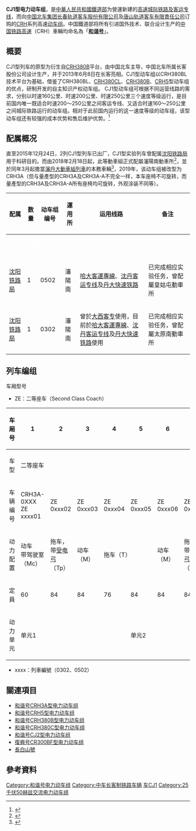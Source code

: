 {{NoteTA
|T=zh-cn:和谐号CJ1型电力动车组; zh-tw:和諧號CJ1型電聯車; zh-hk:和諧號CJ1型動車組;
|1=zh-cn:电力动车组; zh-tw:電聯車; zh-hk:電動車組;
|2=zh-cn:制动; zh-tw:制軔; zh-hk:制動;
|3=zh-hans:受电弓; zh-hant:集電弓;
}}
{{鐵路車輛
|車輛名稱=CJ1型电力动车组
|公司色=#1E3A91
|圖像= D7725_CJ1.jpg
|圖像說明= 由CJ1-0302担当的D7725次列车停靠在[[大连北站|大连北站]]
|原產國={{CHN}}
|用戶= [[File:China_Railways.svg|17px]][[中国铁路总公司|中国铁路总公司]]
|產量=2列
|衍生自 = [[和谐号CRH380B型电力动车组|CRH380B]]
|衍生型 = [[CRH3A和谐号电力动车组|CRH3A]]
|輛數= 1列8厢
|編組定员=616/613
|列車編組 = 4M4T
|起動加速度= 
|營運最高速度= 250
|設計最高速度= 250
|減速度（正常）=
|減速度（緊急）=
|編組載客量 = 616/613
|編組長度=201
|全長=
|全闊= 3300
|全高=3900
|編組重量（淨重）=
|編組重量（總重）=
|軸重=16.5<ref>{{cite web|url=http://www.crc.chinacnr.com/serv-63695.htm|title=CJ-1型城际动车组}}{{dead link|date=2017年12月 |bot=InternetArchiveBot |fix-attempted=yes }}</ref>
|軌距= 1,435
|電化方式= 交流 25 kV，50 Hz ，[[高架電纜|架空電纜]]取電
|編組輸出=5120 kW
|轉向架 = 
|控制裝置= [[絕緣柵雙極晶體管|IGBT]]水冷[[可變電壓可變頻控制器|VVVF]]
|制動方式= [[再生制动|再生制动]]、直通式電空制動
|保安裝置= CTCS-200H/C、LKJ-2000
|傳動方式=交-直-交
|車身物料=[[铝合金|铝合金]]
|牽引電動機= 320 kW x16
|備註=
|製造商=[[长春轨道客车|长春轨道客车]]<br />[[唐山軌道客車|唐山轨道客车有限責任公司]]
|製造年份=2013年
|投入服務日期= 2015年12月24日（2018年2月18日正式配屬）
}}

'''CJ1型电力动车组'''，是[[中华人民共和国铁道部|中華人民共和國鐵道部]]为營運新建的[[中國高速鐵路|高速城际铁路及客运专线]]，而向[[中国北车集团|中国北车集团]][[长春轨道客车股份有限公司|长春轨道客车股份有限公司]]及[[唐山軌道客車|唐山轨道客车有限責任公司]]订购的[[CRH|CRH]]系列高速[[动车组|动车组]]。中国鐵道部将所有引进国外技术、联合设计生产的[[中国铁路高速|中国铁路高速]]（CRH）車輛均命名為「'''[[和谐号|和谐号]]'''」。

== 概要 ==
CJ1型列车的原型为衍生自[[和谐号CRH380B型电力动车组|CRH380B]]平台，由中国北车主导，中国北车所属长客股份公司设计生产，并于2013年6月8日在长客亮相。CJ1型动车组以CRH380BL技术平台为基础，借鉴了CRH380BL、[[CRH380CL|CRH380CL]]、[[和谐号CRH380B型电力动车组|CRH380B]]、[[和谐号CRH5型电力动车组|CRH5]]型动车组的优点，研制开发的自主知识产权动车组。
CJ1型动车组可根据不同运营线路的需求，分别以时速160公里、时速200公里、时速250公里三个速度等级运行，是目前国内唯一既适合时速200～250公里之间客运专线、又适合时速160～250公里之间城际铁路运行的动车组。相对于此前国内运行的这一速度等级的动车组，该型动车组还有较强的成本优势和售后维护优势。<ref>{{cite web|url=http://bbs.ourail.com/thread-225210-1-1.html|title=CRH3A即CJ1—0502今日起沈丹试运行|deadurl=yes|archiveurl=https://web.archive.org/web/20170828143337/http://bbs.ourail.com/thread-225210-1-1.html|archivedate=2017-08-28|accessdate=2016-01-03}}</ref>

== 配属概况 ==
直至2015年12月24日，2列CJ1型列车已出厂，CJ1型实验列车曾配属[[沈阳铁路局|沈阳铁路局]]用于科研目的。而由2018年2月18日起，此等動車組正式配屬瀋陽南動車所<ref>{{Cite web |url=https://www.china-emu.cn/EMUs/Series/?detail-88-31-11.html |title=中國動車組-CJ1型動車組 |access-date=2018-04-29 |archive-url=https://web.archive.org/web/20180429155540/https://www.china-emu.cn/EMUs/Series/?detail-88-31-11.html |archive-date=2018-04-29 |dead-url=yes }}</ref>，並於同年3月起擔當[[瀋丹大動車組列車|瀋丹大動車組列車]]的本務車輛<ref>{{Cite web |url=https://www.bilibili.com/video/av20774233 |title=CJ1列車擔當瀋陽-大連動車組視頻 |access-date=2018-06-12 |archive-url=https://web.archive.org/web/20180612143904/https://www.bilibili.com/video/av20774233 |archive-date=2018-06-12 |dead-url=yes }}</ref>，2019年，该动车组被改型为CRH3A（但与量產型的CRH3A及CRH3A-A不完全一样，本车座椅不可旋转，而量產型的CRH3A及CRH3A-A所有座椅均可旋转，外观涂装不同等）。

{| class="wikitable" style="width:100%; text-align: center; font-size: small;"
|-
! '''配属'''
! '''数量'''
! '''动车组编号'''
! '''運用所'''
! '''运用线路'''
! '''备注'''
|- align="center" bgcolor="#0033c9"
| colspan="8" | <font color="white">'''CJ1→CRH3A'''</font>
|-
|[[沈阳铁路局|沈阳铁路局]]||1||0502||瀋陽南||[[哈大客運專線|哈大客運專線]]、[[沈丹客运专线|沈丹客运专线]]及[[丹大快速铁路|丹大快速铁路]]||已完成相应实验任务，曾配屬皇姑屯動車所
|-
|[[沈阳铁路局|沈阳铁路局]]||1||0302||瀋陽南||曾於[[大西客运专线|大西客专]]使用，目前於[[哈大客運專線|哈大客運專線]]、[[沈丹客运专线|沈丹客运专线]]及[[丹大快速铁路|丹大快速铁路]]使用||已完成相应实验任务，曾配屬太原南動車所

|}

== 列车编组 ==
;车厢型号
* ZE：二等座车（Second Class Coach）

{| class="wikitable" style="text-align: center; font-size: small;"
!车厢号
|1||2||3||4||5||6||7||8
|-
! style="width: 10%;" | 车型
| colspan="8" |二等座车
|-
! style="width: 10%;" | 车辆编号
| style="width: 10%;" | CRH3A-0XXX<br />ZE xxxx01
| style="width: 10%;" | ZE 0xxx02
| style="width: 10%;" | ZE 0xxx03
| style="width: 10%;" | ZE 0xxx04
| style="width: 10%;" | ZE 0xxx05
| style="width: 10%;" | ZE 0xxx06
| style="width: 10%;" | ZE 0xxx07
| style="width: 10%;" | CRH3A-0XXX<br />ZE xxxx00
|-
! style="width: 10%;" | 动力配置
| colspan=1 | 动车<br/>带驾驶室（Mc）
| colspan=1 | 拖车，带[[集電弓|受电弓]]（Tp）
| colspan=1 | 动车（M）
| colspan=2 | 拖车（T）
| colspan=1 | 动车（M）
| colspan=1 | 拖车，带[[集電弓|受电弓]]（Tp）
| colspan=1 | 动车<br/>带驾驶室（Mc）
|-
! style="width: 10%;" | 定員
| style="width: 10%;" | 60
| style="width: 10%;" | 84
| style="width: 10%;" | 84
| style="width: 10%;" | 76
| style="width: 10%;" | 84
| style="width: 10%;" | 84
| style="width: 10%;" | 84
| style="width: 10%;" | 60
|-
! style="width: 10%;" | 动力单元
| colspan=4 | 单元1
| colspan=4 | 单元2
|}
*xxxx：列車編號（0302、0502）

== 關連項目 ==
* [[和谐号CRH3A型电力动车组|和谐号CRH3A型电力动车组]]
* [[和谐号CRH5型电力动车组|和谐号CRH5型电力动车组]]
* [[和谐号CRH380B型电力动车组|和谐号CRH380B型电力动车组]]
* [[和谐号CRH380C型电力动车组|和谐号CRH380C型电力动车组]]
* [[和谐号CJ2型电力动车组|和谐号CJ2型电力动车组]]
* [[復興号CR300BF型电力动车组|復興号CR300BF型电力动车组]]
* [[長白山號|長白山號]]

== 參考資料 ==
{{Portal|鐵路|P train.svg}}
<div class="references-small">
<references/>
</div>


{{中國動車組}}

[[Category:和谐号电力动车组|Category:和谐号电力动车组]]
[[Category:中车长客制铁路车辆|Category:中车长客制铁路车辆]]
[[Category:中国铁路沈阳局集团有限公司|车CJ1]]
[[Category:25千伏50赫兹交流电力动车组|Category:25千伏50赫兹交流电力动车组]]